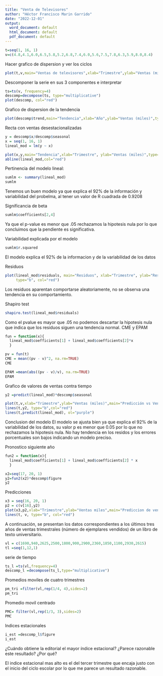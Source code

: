 ---
title: "Venta de Televisores"
author: "Héctor Francisco Marin Garrido"
date: "2022-12-01"
output:
  word_document: default
  html_document: default
  pdf_document: default
---
```{r}
t=seq(1, 16, 1)
v=c(4.8,4.1,6.0,6.5,5.8,5.2,6.8,7.4,6.0,5.6,7.5,7.8,6.3,5.9,8.0,8.4)
```

Hacer grafico de dispersion y ver los ciclos

```{r}
plot(t,v,main="Ventas de televisores",xlab="Trimestre",ylab="Ventas (miles)",type="b", col="red")
```

Descomponer la serie en sus 3 componentes e interpretar

```{r}
ts=ts(v, frequency=4)
descomp=decompose(ts, type="multiplicative")
plot(descomp, col="red")
```

Grafico de dispersion de la tendencia
```{r}
plot(descomp$trend,main="Tendencia",xlab="Año",ylab="Ventas (miles)",type="b",col="red")
```

Recta con ventas desestacionalizadas
```{r}
y = descomp$x/descomp$seasonal
x = seq(1, 16, 1)
lineal_mod = lm(y ~ x)
```

```{r}
plot(x,y,main="Tendencia",xlab="Trimestre", ylab="Ventas (miles)",type="b",col="blue")
abline(lineal_mod,col="red")
```

Pertinencia del modelo lineal:

```{r}
sumlm <- summary(lineal_mod)
sumlm
```

Tenemos un buen modelo ya que explica el 92% de la información y variabilidad del probelma, al tener un valor de R cuadrada de 0.9208

Significancia de beta

```{r}
sumlm$coefficients[2,4]
```
Ya que el p-value es menor que .05 rechazamos la hipotesis nula por lo que concluimos que la pendiente es significativa.

Variabilidad explicada por el modelo
```{r}
sumlm$r.squared
```

El modelo explica el 92% de la informacion y de la variabilidad de los datos

Residuos

```{r}
plot(lineal_mod$residuals, main="Residuos", xlab="Trimestre", ylab="Residuos", 
     type="b", col="red")
```
Los residuos aparentan comportarse aleatoriamente, no se observa una tendencia en su comportamiento.

Shapiro test
```{r}
shapiro.test(lineal_mod$residuals)
```
Como el pvalue es mayor que .05 no podemos descartar la hipotesis nula que indica que los residuos siguen una tendencia normal.
CME y EPAM
```{r}
fun = function(x){
  lineal_mod$coefficients[1] + lineal_mod$coefficients[2]*x
  }
```

```{r}
pv = fun(t)
CME = mean((pv - v)^2, na.rm=TRUE)
CME
```

```{r}
EPAM =mean(abs((pv - v)/v), na.rm=TRUE)
EPAM
```
Grafico de valores de ventas contra tiempo

```{r}
y2 =predict(lineal_mod)*descomp$seasonal
```

```{r}
plot(t,v,xlab="Trimestre",ylab="Ventas (miles)",main="Predicción vs Ventas de televisores",type="b", col="blue")
lines(t,y2, type="b",col="red")
lines(t,predict(lineal_mod), ol="purple")
```

Conclusion del modelo
El modelo se ajusta bien ya que explica el 92% de la variabilidad de los datos, su valor p es menor que 0.05 por lo que no rechazamos la hipotesis nula. No hay tendencia en los residos y los errores porcentuales son bajos indicando un modelo preciso.

Pronostico siguiente año

```{r}
fun2 = function(x){
  lineal_mod$coefficients[1] + lineal_mod$coefficients[2] * x
  }
```

```{r}
x2=seq(17, 20, 1)
y2=fun2(x2)*descomp$figure
y2
```

Predicciones

```{r}
x3 = seq(16, 20, 1)
p2 = c(v[16],y2)
plot(x3,p2,xlab="Trimestre",ylab="Ventas miles",main="Prediccion de ventas de televisores",type="b",col="blue",xlim =c(1,20),ylim=c(4, 9.5))
lines(t, v, type="b", col="red")
```

A continuación, se presentan los datos correspondientes a los últimos tres años de ventas trimestrales (número de ejemplares vendidos) de un libro de texto universitario.

```{r}
vl = c(1690,940,2625,2500,1800,900,2900,2360,1850,1100,2930,2615)
tl =seq(1,12,1)
```

serie de tiempo
```{r}
ts_l =ts(vl,frequency=4)
descomp_l =decompose(ts_l,type="multiplicative")
```

Promedios moviles de cuatro trimestres

```{r}
pm_tri =filter(vl,rep(1/4, 4),sides=2)
pm_tri
```

Promedio movil centrado

```{r}
PMC= filter(vl,rep(1/3, 3),sides=2)
PMC
```

Indices estacionales

```{r}
i_est =descomp_l$figure
i_est
```

¿Cuándo obtiene la editorial el mayor índice estacional? ¿Parece razonable este resultado? ¿Por qué?

El indice estacional mas alto es el del tercer trimestre que encaja justo con el inicio del ciclo escolar por lo que me parece un resultado razonable.





